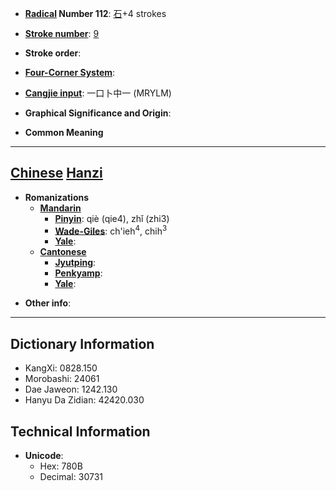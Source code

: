 * '''[[Wiktionary:Chinese radical index| Radical]] Number 112''': [[Wiktionary:Chinese radical index 石|石]]+4 strokes

* '''[[Wiktionary:Chinese total strokes index|Stroke number]]''': [[Wiktionary:Chinese total strokes index 9|9]]

* '''Stroke order''': 

* '''[[Wiktionary:Chinese four corner index|Four-Corner System]]''': 

* '''[[Wiktionary:Chinese Cangjie index|Cangjie input]]''': 一口卜中一 (MRYLM)

* '''Graphical Significance and Origin''': 

* '''Common Meaning'''

----

== [[Chinese]] [[Hanzi]] ==

* '''Romanizations'''
** '''[[Mandarin]]'''
*** '''[[Pinyin]]''': qiè (qie4), zhǐ (zhi3)
*** '''[[Wade-Giles]]''': ch'ieh<sup>4</sup>, chih<sup>3</sup>
*** '''[[Yale]]''': 
** '''[[Cantonese]]'''
*** '''[[Jyutping]]''':
*** '''[[Penkyamp]]''': 
*** '''[[Yale]]''': 

* '''Other info''': 

----

== Dictionary Information ==

* KangXi: 0828.150
* Morobashi: 24061
* Dae Jaweon: 1242.130
* Hanyu Da Zidian: 42420.030

== Technical Information ==

* '''Unicode''':
** Hex: 780B
** Decimal: 30731
